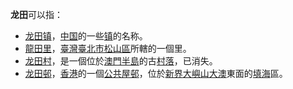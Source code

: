 '''龙田'''可以指：
* [[龙田镇|龙田镇]]，[[中华人民共和国|中国]]的一些[[镇|镇]]的名称。
* [[龍田里|龍田里]]，[[臺灣|臺灣]][[臺北市|臺北市]][[松山區_(臺灣)|松山區]]所轄的一個里。
* [[龙田村|龙田村]]，是一個位於[[澳門半島|澳門半島]]的古[[村落|村落]]，已消失。
* [[龙田邨|龙田邨]]，[[香港|香港]]的一個[[公共屋邨|公共屋邨]]，位於[[新界|新界]][[大嶼山|大嶼山]][[大澳|大澳]]東面的[[填海|填海]]區。
{{disambig|Cat=二字中国地名消歧义}}